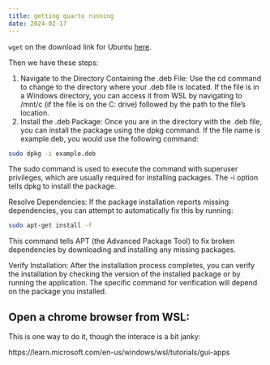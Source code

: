 ```yaml
---
title: getting quarto running
date: 2024-02-17
---
```


`wget` on the download link for Ubuntu [here](https://quarto.org/docs/get-started/).

Then we have these steps:

1. Navigate to the Directory Containing the .deb File: Use the cd command to change to the directory where your .deb file is located. If the file is in a Windows directory, you can access it from WSL by navigating to /mnt/c (if the file is on the C: drive) followed by the path to the file's location.
2. Install the .deb Package: Once you are in the directory with the .deb file, you can install the package using the dpkg command. If the file name is example.deb, you would use the following command:

```bash
sudo dpkg -i example.deb
```

The sudo command is used to execute the command with superuser privileges, which are usually required for installing packages. The -i option tells dpkg to install the package.

Resolve Dependencies: If the package installation reports missing dependencies, you can attempt to automatically fix this by running:

```bash
sudo apt-get install -f
```

This command tells APT (the Advanced Package Tool) to fix broken dependencies by downloading and installing any missing packages.

Verify Installation: After the installation process completes, you can verify the installation by checking the version of the installed package or by running the application. The specific command for verification will depend on the package you installed.

## Open a chrome browser from WSL:

This is one way to do it, though the interace is a bit janky:

https://learn.microsoft.com/en-us/windows/wsl/tutorials/gui-apps
